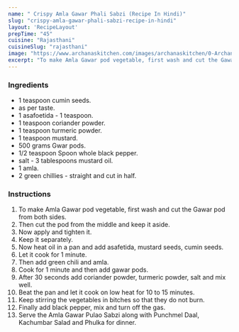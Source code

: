 ---
name: " Crispy Amla Gawar Phali Sabzi (Recipe In Hindi)"
slug: "crispy-amla-gawar-phali-sabzi-recipe-in-hindi"
layout: 'RecipeLayout'
prepTime: "45"
cuisine: "Rajasthani"
cuisineSlug: "rajasthani"
image: "https://www.archanaskitchen.com/images/archanaskitchen/0-Archanas-Kitchen-Recipes/2017/15-feb/Crispy_Gawar_Phali_Sabzi_Recipe-1.jpg"
excerpt: "To make Amla Gawar pod vegetable, first wash and cut the Gawar pod from both sides"
---

### Ingredients

-  1 teaspoon cumin seeds.
-  as per taste.
-  1 asafoetida - 1 teaspoon.
-  1 teaspoon coriander powder.
-  1 teaspoon turmeric powder.
-  1 teaspoon mustard.
- 500 grams Gwar pods.
-  1/2 teaspoon Spoon whole black pepper.
-  salt - 3 tablespoons mustard oil.
-  1 amla.
-  2 green chillies - straight and cut in half.

### Instructions

1. To make Amla Gawar pod vegetable, first wash and cut the Gawar pod from both sides.
1. Then cut the pod from the middle and keep it aside.
1. Now apply and tighten it.
1. Keep it separately.
1. Now heat oil in a pan and add asafetida, mustard seeds, cumin seeds.
1. Let it cook for 1 minute.
1. Then add green chili and amla.
1. Cook for 1 minute and then add gawar pods.
1. After 30 seconds add coriander powder, turmeric powder, salt and mix well.
1. Beat the pan and let it cook on low heat for 10 to 15 minutes.
1. Keep stirring the vegetables in bitches so that they do not burn.
1. Finally add black pepper, mix and turn off the gas.
1. Serve the Amla Gawar Pulao Sabzi along with Punchmel Daal, Kachumbar Salad and Phulka for dinner.
